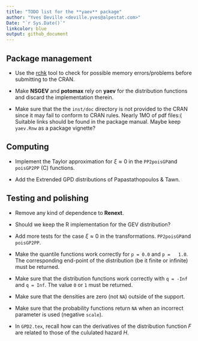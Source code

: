```yaml
--- 
title: "TODO list for the **yaev** package"
author: "Yves Deville <deville.yves@alpestat.com>"
Date: "`r Sys.Date()`"
linkcolor: blue
output: github_document
---
```


## Package management

- Use the
  [rchk](https://developer.r-project.org/Blog/public/2019/04/18/common-protect-errors/)
  tool to check for possible memory errors/problems before submitting
  to the CRAN.

- Make **NSGEV** and **potomax** rely on **yaev** for the distribution
  functions and discard the implementation therein.
  
- Make sure that the the `inst/doc` directory is not provided to the
  CRAN since it may fail to conform to CRAN rules. Nearly 1MO of pdf
  files:( Suitable links should be found in the package manual. Maybe 
  keep `yaev.Rnw` as a package vignette?
  

## Computing 

- Implement the Taylor approximation for $\xi \approx 0$ in the
`PP2poisGP`and `poisGP2PP` (C) functions.

- Add the Extrended GPD distributions of Papastathopoulos & Tawn.

## Testing and polishing

- Remove any kind of dependence to **Renext**.

- Should we keep the R implementation for the GEV distribution?

- Add more tests for the case $\xi \approx 0$ in the transformations.
`PP2poisGP`and `poisGP2PP`.

- Make the quantile functions work correctly for `p = 0.0` and `p =
  1.0`. The corresponding end-point of the distribution (be it finite
  or infinite) must be returned.
  
- Make sure that the distribution functions work correctly with `q = -Inf` 
  and `q = Inf`. The value `0` or `1` must be returned.
  
- Make sure that the densities are zero (not `NA`) outside of the
  support.

- Make sure that the probability functions return `NA` when an
  incorrect parameter is used (negative `scale`).

- In `GPD2.tex`, recall how can the derivatives of the distribution
  function $F$ are related to those of the cululated hazard $H$.
